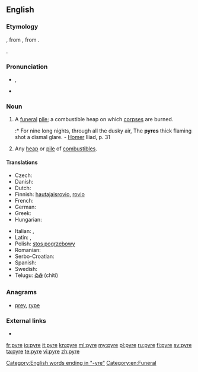 ==English==

===Etymology===
{{etyl|la}} {{term|pyra||pyre, funeral pile|lang=la}}, from {{etyl|grc}} {{term|sc=polytonic|πῦρ|tr=pūr||fire|lang=grc}}, from {{etyl|ine-pro|en}} {{recons|péh₂ur|lang=ine-pro}}.

{{etyltwin}} {{term|fire|lang=en}}.

===Pronunciation===
* {{IPA|/ˈpaɪɚ/}}, {{X-SAMPA|/"paI@/}}
* {{rhymes|aɪə(r)}}

===Noun===
{{en-noun}}

# A [[funeral]] [[pile]]; a combustible heap on which [[corpse]]s are burned.
#:* For nine long nights, through all the dusky air, The '''pyres''' thick flaming shot a dismal glare. - [[Homer]] Iliad, p. 31
# Any [[heap]] or [[pile]] of [[combustible]]s.

====Translations====
{{trans-top|a funeral pile}}
* Czech: {{t+|cs|hranice|f}}
* Danish: {{t-|da|ild}}
* Dutch: {{t-|nl|brandstapel|m}}
* Finnish: [[hautajaisrovio]], [[rovio]]
* French: {{t+|fr|bûcher|m}}
* German: {{t+|de|Scheiterhaufen|m}}
* Greek: {{t+|el|πύρα|tr=pýra|f}}
* Hungarian: {{t+|hu|máglya}}
{{trans-mid}}
* Italian: {{t+|it|pira|f}},  {{t+|it|rogo}}
* Latin: {{t-|la|rogus|m}},  {{t-|la|pyra}}
* Polish: [[stos pogrzebowy]] {{m}}
* Romanian: {{t+|ro|rug|n}}
* Serbo-Croatian: {{t-|sh|lomača|f|alt=lòmača}}
* Spanish: {{t+|es|pira|f}}
* Swedish: {{t+|sv|eld}}
* Telugu: [[చితి]] (chiti)
{{trans-bottom}}

===Anagrams===
* [[prey#English|prey]], [[rype#English|rype]]

===External links===
* {{pedialite}}

[[Category:English words ending in "-yre"]]
[[Category:en:Funeral]]

[[fr:pyre]]
[[io:pyre]]
[[it:pyre]]
[[kn:pyre]]
[[ml:pyre]]
[[my:pyre]]
[[pl:pyre]]
[[ru:pyre]]
[[fi:pyre]]
[[sv:pyre]]
[[ta:pyre]]
[[te:pyre]]
[[vi:pyre]]
[[zh:pyre]]